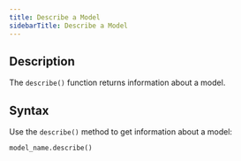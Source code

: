 ```yaml
---
title: Describe a Model
sidebarTitle: Describe a Model
---
```


## Description

The `describe()` function returns information about a model.

## Syntax

Use the `describe()` method to get information about a model:

```python
model_name.describe()
```
